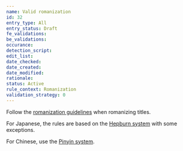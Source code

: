 ```yaml
---
name: Valid romanization
id: 32
entry_type: All
entry_status: Draft
fe_validations:
be_validations:
occurance:
detection_script:
edit_list:
date_checked:
date_created:
date_modified:
rationale:
status: Active
rule_context: Romanization
validation_strategy: 0
---
```

Follow the [romanization guidelines](/docs/romanization-guidelines) when romanizing titles.

For Japanese, the rules are based on the [Hepburn system](https://en.wikipedia.org/wiki/Hepburn_romanization) with some exceptions.

For Chinese, use the [Pinyin system](https://en.wikipedia.org/wiki/Pinyin).